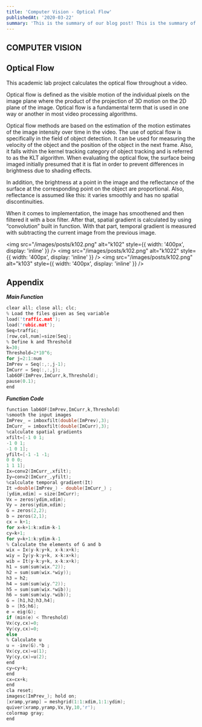 ```yaml
---
title: 'Computer Vision - Optical Flow'
publishedAt: '2020-03-22'
summary: 'This is the summary of our blog post! This is the summary of our blog post! This is the summary of our blog post!'
---
```


<h2 style={{ color: '#fdba74' }}>COMPUTER VISION </h2>

## **Optical Flow**

This academic lab project calculates the optical flow throughout a video.

Optical flow is defined as the visible motion of the individual pixels on the image plane where the product of the projection of 3D motion on the 2D plane of the image. Optical flow is a fundamental term that is used in one way or another in most video processing algorithms.

Optical flow methods are based on the estimation of the motion estimates of the image intensity over time in the video. The use of optical flow is specifically in the field of object detection. It can be used for measuring the velocity of the object and the position of the object in the next frame. Also, it falls within the kernel tracking category of object tracking and is referred to as the KLT algorithm. When evaluating the optical flow, the surface being imaged initially presumed that it is flat in order to prevent differences in brightness due to shading effects.

In addition, the brightness at a point in the image and the reflectance of the surface at the corresponding point on the object are proportional. Also, reflectance is assumed like this: it varies smoothly and has no spatial discontinuities.

When it comes to implementation, the image has smoothened and then filtered it with a box filter. After that, spatial gradient is calculated by using “convolution” built in function. With that part, temporal gradient is measured with subtracting the current image from the previous image.

<img
  src="/images/posts/k102.png"
  alt="k102"
  style={{ width: '400px', display: 'inline' }}
/>
<img
  src="/images/posts/k102.png"
  alt="k1022"
  style={{ width: '400px', display: 'inline' }}
/>
<img
  src="/images/posts/k102.png"
  alt="k103"
  style={{ width: '400px', display: 'inline' }}
/>

## **Appendix**

**_Main Function_**

```c
clear all; close all; clc;
% Load the files given as Seq variable
load('traffic.mat');
load('rubic.mat');
Seq=traffic;
[row,col,num]=size(Seq);
% Define k and Threshold
k=30;
Threshold=2*10^6;
for j=2:1:num
ImPrev = Seq(:,:,j-1);
ImCurr = Seq(:,:,j);
lab6OF(ImPrev,ImCurr,k,Threshold);
pause(0.1);
end
```

**_Function Code_**

```c
function lab6OF(ImPrev,ImCurr,k,Threshold)
%smooth the input images
ImPrev_ = imboxfilt(double(ImPrev),3);
ImCurr_ = imboxfilt(double(ImCurr),3);
%calculate spatial gradients
xfilt=[-1 0 1;
-1 0 1;
-1 0 1];
yfilt=[-1 -1 -1;
0 0 0;
1 1 1];
Ix=conv2(ImCurr_,xfilt);
Iy=conv2(ImCurr_,yfilt);
%calculate temporal gradient(It)
It =double(ImPrev_) - double(ImCurr_) ;
[ydim,xdim] = size(ImCurr);
Vx = zeros(ydim,xdim);
Vy = zeros(ydim,xdim);
G = zeros(2,2);
b = zeros(2,1);
cx = k+1;
for x=k+1:k:xdim-k-1
cy=k+1;
for y=k+1:k:ydim-k-1
% Calculate the elements of G and b
wix = Ix(y-k:y+k, x-k:x+k);
wiy = Iy(y-k:y+k, x-k:x+k);
wib = It(y-k:y+k, x-k:x+k);
h1 = sum(sum(wix.^2));
h2 = sum(sum(wix.*wiy));
h3 = h2;
h4 = sum(sum(wiy.^2));
h5 = sum(sum(wix.*wib));
h6 = sum(sum(wiy.*wib));
G = [h1,h2;h3,h4];
b = [h5;h6];
e = eig(G);
if (min(e) < Threshold)
Vx(cy,cx)=0;
Vy(cy,cx)=0;
else
% Calculate u
u = -inv(G).*b ;
Vx(cy,cx)=u(1);
Vy(cy,cx)=u(2);
end
cy=cy+k;
end
cx=cx+k;
end
cla reset;
imagesc(ImPrev_); hold on;
[xramp,yramp] = meshgrid(1:1:xdim,1:1:ydim);
quiver(xramp,yramp,Vx,Vy,10,'r');
colormap gray;
end
```

<br/>
<br/>
